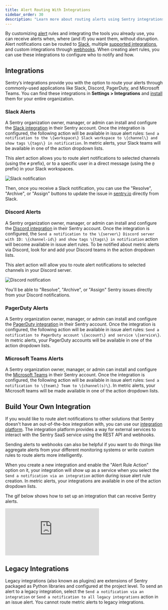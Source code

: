 ```yaml
---
title: Alert Routing With Integrations
sidebar_order: 30
description: "Learn more about routing alerts using Sentry integrations."
---
```


By customizing [alert](/product/alerts/) rules and integrating the tools you already use, you can receive alerts when, where (and if) you want them, without disruption. Alert notifications can be routed to [Slack](/organization/integrations/notification-incidents/slack/), multiple [supported integrations](/organization/integrations/), and custom integrations through [webhooks](/organization/integrations/integration-platform/webhooks/). When creating alert rules, you can use these integrations to configure who to notify and how.

## Integrations

Sentry’s integrations provide you with the option to route your alerts through commonly-used applications like Slack, Discord, PagerDuty, and Microsoft Teams. You can find these integrations in **Settings > Integrations** and [install](https://sentry.io/settings/integrations/) them for your entire organization.

### Slack Alerts

A Sentry organization owner, manager, or admin can install and configure the [Slack integration](/organization/integrations/notification-incidents/slack/) in their Sentry account. Once the integration is configured, the following action will be available in issue alert rules: `Send a notification to the \{workspace\} Slack workspace to \{channel\} and show tags \{tags\} in notification`. In metric alerts, your Slack teams will be available in one of the action dropdown lists.

This alert action allows you to route alert notifications to selected channels (using the `#` prefix), or to a specific user in a direct message (using the `@` prefix) in your Slack workspaces.

![Slack notification](./img/alerts_notifications_15.png)

Then, once you receive a Slack notification, you can use the "Resolve", "Archive", or "Assign" buttons to update the issue in [sentry.io](https://sentry.io) directly from Slack.

### Discord Alerts

A Sentry organization owner, manager, or admin can install and configure the [Discord integration](/organization/integrations/notification-incidents/discord/) in their Sentry account. Once the integration is configured, the `Send a notification to the \{server\} Discord server with ID: \{channel-id\} and show tags \{tags\} in notification` action will become available in issue alert rules. To be notified about metric alerts via Discord, look for and add your Discord teams in the action dropdown lists.

This alert action will allow you to route alert notifications to selected channels in your Discord server.

![Discord notification](./img/alerts-notifications-discord.png)

You'll be able to "Resolve", "Archive", or "Assign" Sentry issues directly from your Discord notifications.

### PagerDuty Alerts

A Sentry organization owner, manager, or admin can install and configure the [PagerDuty integration](/organization/integrations/notification-incidents/pagerduty/) in their Sentry account. Once the integration is configured, the following action will be available in issue alert rules: `Send a notification to PagerDuty account \{account\} and service \{service\}`. In metric alerts, your PagerDuty accounts will be available in one of the action dropdown lists.

### Microsoft Teams Alerts

A Sentry organization owner, manager, or admin can install and configure the [Microsoft Teams](/organization/integrations/notification-incidents/msteams/) in their Sentry account. Once the integration is configured, the following action will be available in issue alert rules: `Send a notification to \{team\} Team to \{channel(s)\}`. In metric alerts, your Microsoft teams will be made available in one of the action dropdown lists.

## Build Your Own Integration

If you would like to route alert notifications to other solutions that Sentry doesn't have an out-of-the-box integration with, you can use our [integration platform](/organization/integrations/integration-platform/#alerts). The integration platform provides a way for external services to interact with the Sentry SaaS service using the REST API and webhooks.

Sending alerts to webhooks can also be helpful if you want to do things like aggregate alerts from your different monitoring systems or write custom rules to route alerts more intelligently.

When you create a new integration and enable the "Alert Rule Action" option on it, your integration will show up as a service when you select the `Send a notification via an integration` action during issue alert rule creation. In metric alerts, your integrations are available in one of the action dropdown lists.

The gif below shows how to set up an integration that can receive Sentry alerts.

<div style={{"height":"0px","paddingBottom":"calc(56.88524590163935% + 41px)","position":"relative","width":"100%"}}>
  <iframe
    src="https://demo.arcade.software/v7uhzmdV6Q5PDzoVPAE6?embed&show_copy_link=true"
    frameborder="0"
    loading="lazy"
    webkitallowfullscreen
    mozallowfullscreen
    allowfullscreen
    style={{"colorScheme":"light","height":"100%","left":"0px","position":"absolute","top":"0px","width":"100%"}}
    title="Create Internal Integration &amp; Alert Rule"
  ></iframe>
</div>

## Legacy Integrations

Legacy integrations (also known as plugins) are extensions of Sentry packaged as Python libraries and configured at the project level. To send an alert to a legacy integration, select the `Send a notification via an integration` or `Send a notification to all legacy integrations` action in an issue alert. You cannot route metric alerts to legacy integrations.
